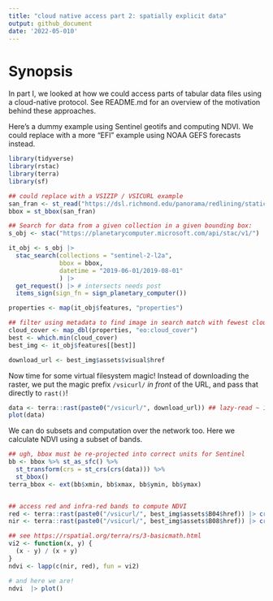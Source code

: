 ```yaml
---
title: "cloud native access part 2: spatially explicit data"
output: github_document
date: '2022-05-010'
---
```



# Synopsis

In part I, we looked at how we could access parts of tabular data files using a cloud-native protocol.
See README.md for an overview of the motivation behind these approaches.



Here's a dummy example using Sentinel geotifs and computing NDVI. 
We could replace with a more "EFI" example using NOAA GEFS forecasts instead.  

```r
library(tidyverse)
library(rstac)
library(terra)
library(sf)
```


```r
## could replace with a VSIZIP / VSICURL example 
san_fran <- st_read("https://dsl.richmond.edu/panorama/redlining/static/downloads/geojson/CASanFrancisco1937.geojson")
bbox = st_bbox(san_fran)
```


```r
## Search for data from a given collection in a given bounding box:
s_obj <- stac("https://planetarycomputer.microsoft.com/api/stac/v1/")

it_obj <- s_obj |> 
  stac_search(collections = "sentinel-2-l2a",
              bbox = bbox,
              datetime = "2019-06-01/2019-08-01"
              ) |>
  get_request() |> # intersects needs post
  items_sign(sign_fn = sign_planetary_computer())

properties <- map(it_obj$features, "properties")

## filter using metadata to find image in search match with fewest clouds
cloud_cover <- map_dbl(properties, "eo:cloud_cover")
best <- which.min(cloud_cover)
best_img <- it_obj$features[[best]]

download_url <- best_img$assets$visual$href

```

Now time for some virtual filesystem magic!  Instead of downloading the raster, we put the magic prefix `/vsicurl/` _in front_ of the URL, and pass that directly to `rast()`!

```r
data <- terra::rast(paste0("/vsicurl/", download_url)) ## lazy-read ~ 100 MB file over the network, no disk storage
plot(data)
```


We can do subsets and computation over the network too. Here we calculate NDVI using a subset of bands.  

```r
## ugh, bbox must be re-projected into correct units for Sentinel
bb <- bbox %>% st_as_sfc() %>%
  st_transform(crs = st_crs(crs(data))) %>%
  st_bbox() 
terra_bbox <- ext(bb$xmin, bb$xmax, bb$ymin, bb$ymax)


## access red and infra-red bands to compute NDVI
red <- terra::rast(paste0("/vsicurl/", best_img$assets$B04$href)) |> crop(terra_bbox) ## lazy-read ~ 100 MB file over the network, no disk storage
nir <- terra::rast(paste0("/vsicurl/", best_img$assets$B08$href)) |> crop(terra_bbox) ## lazy-read ~ 100 MB file over the network, no disk storage

## see https://rspatial.org/terra/rs/3-basicmath.html
vi2 <- function(x, y) {
  (x - y) / (x + y)
}
ndvi <- lapp(c(nir, red), fun = vi2)

# and here we are!
ndvi  |> plot()
```

